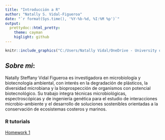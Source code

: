 ```yaml
---
title: "Introducción a R"
author: "Natally S. Vidal-Figueroa"
date: "`r format(Sys.time(), '%Y-%b-%d, %I:%M %p')`"
output:
  prettydoc::html_pretty:
    theme: cayman
    higlight: github
---
```



```r
knitr::include_graphics("C:/Users/Natally Vidal/OneDrive - University of Puerto Rico/datos de R/imagen poster.jpg")
```

## _Sobre mi_:

 Natally Steffany Vidal Figueroa es investigadora en microbiología y biotecnología ambiental, con interés en la degradación de plásticos, la diversidad microbiana y la bioprospección de organismos con potencial biotecnológico. Su trabajo integra técnicas microbiológicas, espectroscópicas y de ingeniería genética para el estudio de interacciones microbio-ambiente y el desarrollo de soluciones sostenibles orientadas a la conservación de ecosistemas costeros y marinos.



### R tutorials

[Homework 1]("tareas/homework1.html")




